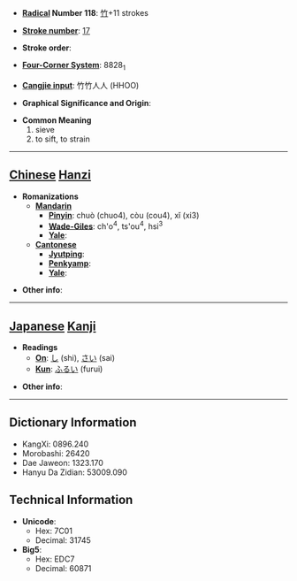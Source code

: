 * '''[[Wiktionary:Chinese radical index| Radical]] Number 118''': [[Wiktionary:Chinese radical index 竹|竹]]+11 strokes

* '''[[Wiktionary:Chinese total strokes index|Stroke number]]''': [[Wiktionary:Chinese total strokes index 17|17]]

* '''Stroke order''': 

* '''[[Wiktionary:Chinese four corner index|Four-Corner System]]''': 8828<sub>1</sub>

* '''[[Wiktionary:Chinese Cangjie index|Cangjie input]]''': 竹竹人人 (HHOO)

* '''Graphical Significance and Origin''': 

* '''Common Meaning'''
*#sieve
*# to sift, to strain


----

== [[Chinese]] [[Hanzi]] ==

* '''Romanizations'''
** '''[[Mandarin]]'''
*** '''[[Pinyin]]''': chuò (chuo4), còu (cou4), xǐ (xi3)
*** '''[[Wade-Giles]]''': ch'o<sup>4</sup>, ts'ou<sup>4</sup>, hsi<sup>3</sup>
*** '''[[Yale]]''': 
** '''[[Cantonese]]'''
*** '''[[Jyutping]]''':
*** '''[[Penkyamp]]''': 
*** '''[[Yale]]''': 

* '''Other info''': 

----

== [[Japanese]] [[Kanji]] ==

* '''Readings'''
** '''[[On]]''': [[し]] (shi), [[さい]] (sai)
** '''[[Kun]]''': [[ふるい]] (furui)

* '''Other info''':  

----

== Dictionary Information ==

* KangXi: 0896.240
* Morobashi: 26420
* Dae Jaweon: 1323.170
* Hanyu Da Zidian: 53009.090

== Technical Information ==

* '''Unicode''':
** Hex: 7C01
** Decimal: 31745
* '''Big5''':
** Hex: EDC7
** Decimal: 60871